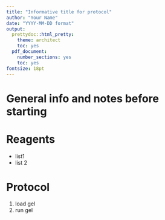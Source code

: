```yaml
---
title: "Informative title for protocol"
author: "Your Name"
date: "YYYY-MM-DD format"
output:
  prettydoc::html_pretty:
    theme: architect
    toc: yes
  pdf_document:
    number_sections: yes
    toc: yes
fontsize: 18pt
---
```


# General info and notes before starting 

# Reagents 

* list1
* list 2


# Protocol

1. load gel
2. run gel